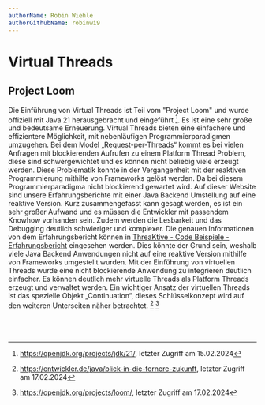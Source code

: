 ```yaml
---
authorName: Robin Wiehle
authorGithubName: robinwi9
---
```


# Virtual Threads

## Project Loom 

Die Einführung von Virtual Threads ist Teil vom "Project Loom" und wurde offiziell mit Java 21 herausgebracht und eingeführt [^1].
Es ist eine sehr große und bedeutsame Erneuerung. Virtual Threads bieten eine einfachere und effizientere Möglichkeit,
mit nebenläufigen Programmierparadigmen umzugehen. Bei dem Model „Request-per-Threads“ kommt es bei vielen Anfragen mit
blockierenden Aufrufen zu einem Platform Thread Problem, diese sind schwergewichtet und es können nicht beliebig viele erzeugt werden.
Diese Problematik konnte in der Vergangenheit mit der reaktiven Programmierung mithilfe von Frameworks gelöst werden.
Da bei diesem Programmierparadigma nicht blockierend gewartet wird. Auf dieser Website sind unsere Erfahrungsberichte
mit einer Java Backend Umstellung auf eine reaktive Version. Kurz zusammengefasst kann gesagt werden, es ist ein sehr
großer Aufwand und es müssen die Entwickler mit passendem Knowhow vorhanden sein. Zudem werden die Lesbarkeit und das
Debugging deutlich schwieriger und komplexer. Die genauen Informationen von dem Erfahrungsbericht können in [ThreaKtive - Code Beispiele - Erfahrungsbericht](/reactive-programming/experience-report) eingesehen werden.
Dies könnte der Grund sein, weshalb viele Java Backend Anwendungen nicht auf eine reaktive Version mithilfe von Frameworks umgestellt wurden.
Mit der Einführung von virtuellen Threads wurde eine nicht blockierende Anwendung zu integrieren deutlich einfacher. Es können deutlich mehr virtuelle Threads als Platform Threads erzeugt und verwaltet werden. Ein wichtiger Ansatz der virtuellen Threads ist das spezielle Objekt „Continuation“, dieses Schlüsselkonzept wird auf den weiteren Unterseiten näher betrachtet. [^2] [^3]
<br></br><br></br>


[^1]:
    https://openjdk.org/projects/jdk/21/,
    letzter Zugriff am 15.02.2024

[^2]:
    https://entwickler.de/java/blick-in-die-fernere-zukunft,
    letzter Zugriff am 17.02.2024

[^3]:
    https://openjdk.org/projects/loom/,
    letzter Zugriff am 17.02.2024
